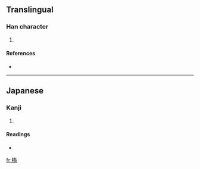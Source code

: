 ==Translingual==

===Han character===
{{Han char|rn=75|rad=木|as=10|sn=14|four=|canj=木大口月 (DKRB)}}

# {{defn|Han|sort=木10}}

====References====
* {{Han ref|kx=0546.251|dkj=15351|hdz=80020.180|uh=69D7|ud=27095}}

----

==Japanese==

===Kanji===
{{ja-kanji|grade=|rs=木10}}

# {{defn|Japanese}}

====Readings====
* {{ja-readings|on=[[きょう]] (kyō)|kun=[[はし]] (hashi)}}

[[fr:槗]]